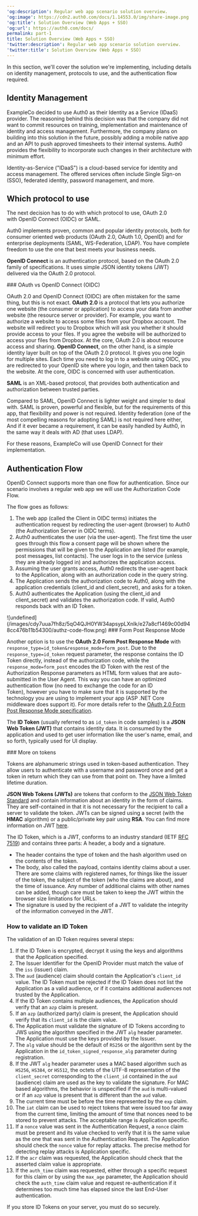 ---
'og:description': Regular web app scenario solution overview.
'og:image': https://cdn2.auth0.com/docs/1.14553.0/img/share-image.png
'og:title': Solution Overview (Web Apps + SSO)
'og:url': https://auth0.com/docs/
permalink: part-1
title: Solution Overview (Web Apps + SSO)
'twitter:description': Regular web app scenario solution overview.
'twitter:title': Solution Overview (Web Apps + SSO)
---
In this section, we'll cover the solution we're implementing, including details on identity management, protocols to use, and the authentication flow required.

## Identity Management

ExampleCo decided to use Auth0 as their Identity as a Service (IDaaS) provider. The reasoning behind this decision was that the company did not want to commit resources on training, implementation and maintenance of identity and access management. Furthermore, the company plans on building into this solution in the future, possibly adding a mobile native app and an API to push approved timesheets to their internal systems. Auth0 provides the flexibility to incorporate such changes in their architecture with minimum effort.

<Callout icon="file-lines" color="#0EA5E9" iconType="regular">

Identity-as-Service ("IDaaS") is a cloud-based service for identity and access management. The offered services often include Single Sign-on (SSO), federated identity, password management, and more.

</Callout>

## Which protocol to use

The next decision has to do with which protocol to use, <Tooltip tip="OAuth 2.0: Authorization framework that defines authorization protocols and workflows." cta="View Glossary" href="/docs/glossary?term=OAuth+2.0">OAuth 2.0</Tooltip> with <Tooltip tip="OAuth 2.0: Authorization framework that defines authorization protocols and workflows." cta="View Glossary" href="/docs/glossary?term=OpenID">OpenID</Tooltip> Connect (OIDC) or <Tooltip tip="Security Assertion Markup Language (SAML): Standardized protocol allowing two parties to exchange authentication information without a password." cta="View Glossary" href="/docs/glossary?term=SAML">SAML</Tooltip>.

<Callout icon="file-lines" color="#0EA5E9" iconType="regular">

Auth0 implements proven, common and popular identity protocols, both for consumer oriented web products (OAuth 2.0, OAuth 1.0, OpenID) and for enterprise deployments (SAML, WS-Federation, LDAP). You have complete freedom to use the one that best meets your business needs.

</Callout>

**OpenID Connect** is an authentication protocol, based on the OAuth 2.0 family of specifications. It uses simple JSON <Tooltip tip="ID Token: Credential meant for the client itself, rather than for accessing a resource." cta="View Glossary" href="/docs/glossary?term=identity+tokens">identity tokens</Tooltip> (<Tooltip tip="ID Token: Credential meant for the client itself, rather than for accessing a resource." cta="View Glossary" href="/docs/glossary?term=JWT">JWT</Tooltip>) delivered via the OAuth 2.0 protocol.

<Info>
### OAuth vs OpenID Connect (OIDC)

OAuth 2.0 and OpenID Connect (OIDC) are often mistaken for the same thing, but this is not exact.
**OAuth 2.0** is a protocol that lets you authorize one website (the consumer or application) to access your data from another website (the resource server or provider). For example, you want to authorize a website to access some files from your Dropbox account. The website will redirect you to Dropbox which will ask you whether it should provide access to your files. If you agree the website will be authorized to access your files from Dropbox. At the core, OAuth 2.0 is about resource access and sharing.
**OpenID Connect**, on the other hand, is a simple identity layer built on top of the OAuth 2.0 protocol. It gives you one login for multiple sites. Each time you need to log in to a website using OIDC, you are redirected to your OpenID site where you login, and then taken back to the website. At the core, OIDC is concerned with user authentication.
</Info>

**SAML** is an XML-based protocol, that provides both authentication and authorization between trusted parties.

Compared to SAML, OpenID Connect is lighter weight and simpler to deal with. SAML is proven, powerful and flexible, but for the requirements of this app, that flexibility and power is not required. Identity federation (one of the most compelling reasons for adopting SAML) is not required here either, And if it ever became a requirement, it can be easily handled by Auth0, in the same way it deals with AD (that uses LDAP).

For these reasons, ExampleCo will use OpenID Connect for their implementation.

## Authentication Flow

OpenID Connect supports more than one flow for authentication. Since our scenario involves a regular web app we will use the Authorization Code Flow.

The flow goes as follows:

1. The web app (called the Client in OIDC terms) initiates the authentication request by redirecting the user-agent (browser) to Auth0 (the Authorization Server in OIDC terms).
2. Auth0 authenticates the user (via the user-agent). The first time the user goes through this flow a consent page will be shown where the permissions that will be given to the Application are listed (for example, post messages, list contacts). The user logs in to the service (unless they are already logged in) and authorizes the application access.
3. Assuming the user grants access, Auth0 redirects the user-agent back to the Application, along with an authorization code in the query string.
4. The Application sends the authorization code to Auth0, along with the application credentials (client_id and client_secret), and asks for a token.
5. Auth0 authenticates the Application (using the client_id and client_secret) and validates the authorization code. If valid, Auth0 responds back with an ID Token.

<Frame>![undefined](/images/cdy7uua7fh8z/5qO4QJH0YW34apsypLXnIk/e27a8cf1469c00d948cc476b11b54300/authz-code-flow.png)</Frame>

<Info>
### Form Post Response Mode

Another option is to use the **OAuth 2.0 Form Post Response Mode** with `response_type=id_token&response_mode=form_post`. Due to the `response_type=id_token` request parameter, the response contains the ID Token directly, instead of the authorization code, while the `response_mode=form_post` encodes the ID Token with the rest of the Authorization Response parameters as HTML form values that are auto-submitted in the User Agent. This way you can have an optimized authentication flow (no need to exchange the code for an ID Token), however you have to make sure that it is supported by the technology you are using to implement your app (ASP .NET Core middleware does support it). For more details refer to the [OAuth 2.0 Form Post Response Mode specification](https://openid.net/specs/oauth-v2-form-post-response-mode-1_0.html).
</Info>

The **ID Token** (usually referred to as `id_token` in code samples) is a **JSON Web Token (JWT)** that contains identity data. It is consumed by the application and used to get user information like the user's name, email, and so forth, typically used for UI display.

<Info>
### More on tokens

Tokens are alphanumeric strings used in token-based authentication. They allow users to authenticate with a username and password once and get a token in return which they can use from that point on. They have a limited lifetime duration.

**JSON Web Tokens (JWTs)** are tokens that conform to the [JSON Web Token Standard](https://tools.ietf.org/html/rfc7519) and contain information about an identity in the form of claims. They are self-contained in that it is not necessary for the recipient to call a server to validate the token. JWTs can be signed using a secret (with the **HMAC** algorithm) or a public/private key pair using **RSA**. You can find more information on JWT [here](/docs/secure/tokens/json-web-tokens).

The ID Token, which is a JWT, conforms to an industry standard (IETF [RFC 7519](https://tools.ietf.org/html/rfc7519)) and contains three parts: A header, a body and a signature.

* The header contains the type of token and the hash algorithm used on the contents of the token.
* The body, also called the payload, contains identity claims about a user. There are some claims with registered names, for things like the issuer of the token, the subject of the token (who the claims are about), and the time of issuance. Any number of additional claims with other names can be added, though care must be taken to keep the JWT within the browser size limitations for URLs.
* The signature is used by the recipient of a JWT to validate the integrity of the information conveyed in the JWT.
</Info>

### How to validate an ID Token

The validation of an ID Token requires several steps:

1. If the ID Token is encrypted, decrypt it using the keys and algorithms that the Application specified.
2. The Issuer Identifier for the OpenID Provider must match the value of the `iss` (issuer) claim.
3. The `aud` (audience) claim should contain the Application's `client_id` value. The ID Token must be rejected if the ID Token does not list the Application as a valid audience, or if it contains additional audiences not trusted by the Application.
4. If the ID Token contains multiple audiences, the Application should verify that an `azp` claim is present.
5. If an `azp` (authorized party) claim is present, the Application should verify that its `client_id` is the claim value.
6. The Application must validate the signature of ID Tokens according to JWS using the algorithm specified in the JWT `alg` header parameter. The Application must use the keys provided by the Issuer.
7. The `alg` value should be the default of `RS256` or the algorithm sent by the Application in the `id_token_signed_response_alg` parameter during registration.
8. If the JWT `alg` header parameter uses a MAC based algorithm such as `HS256`, `HS384`, or `HS512`, the octets of the UTF-8 representation of the `client_secret` corresponding to the `client_id` contained in the `aud` (audience) claim are used as the key to validate the signature. For MAC based algorithms, the behavior is unspecified if the `aud` is multi-valued or if an `azp` value is present that is different than the `aud` value.
9. The current time must be before the time represented by the `exp` claim.
10. The `iat` claim can be used to reject tokens that were issued too far away from the current time, limiting the amount of time that nonces need to be stored to prevent attacks. The acceptable range is Application specific.
11. If a `nonce` value was sent in the Authentication Request, a `nonce` claim must be present and its value checked to verify that it is the same value as the one that was sent in the Authentication Request. The Application should check the `nonce` value for replay attacks. The precise method for detecting replay attacks is Application specific.
12. If the `acr` claim was requested, the Application should check that the asserted claim value is appropriate.
13. If the `auth_time` claim was requested, either through a specific request for this claim or by using the `max_age` parameter, the Application should check the `auth_time` claim value and request re-authentication if it determines too much time has elapsed since the last End-User authentication.

<Callout icon="file-lines" color="#0EA5E9" iconType="regular">

If you store ID Tokens on your server, you must do so securely.

</Callout>
